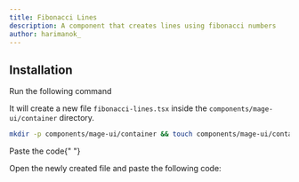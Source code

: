 ```yaml
---
title: Fibonacci Lines
description: A component that creates lines using fibonacci numbers
author: harimanok_
---
```


<ComponentPreview name="container-fibonacci-lines--docs" />

## Installation

<Steps>
<Step>Run the following command</Step>

It will create a new file `fibonacci-lines.tsx` inside the `components/mage-ui/container` directory.

```bash
mkdir -p components/mage-ui/container && touch components/mage-ui/container/fibonacci-lines.tsx
```

<Step>Paste the code</Step>{" "}

Open the newly created file and paste the following code:

```jsx file=<rootDir>/mage-ui/container/fibonacci-lines.tsx

```

</Steps>
